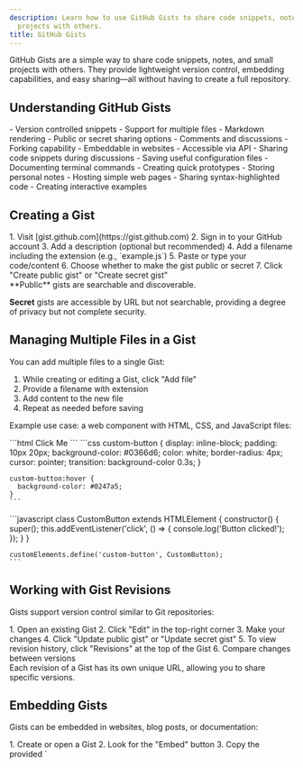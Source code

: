 ```yaml
---
description: Learn how to use GitHub Gists to share code snippets, notes, and small
  projects with others.
title: GitHub Gists
---
```



GitHub Gists are a simple way to share code snippets, notes, and small projects with others. They provide lightweight version control, embedding capabilities, and easy sharing—all without having to create a full repository.

## Understanding GitHub Gists

<Tabs>
  <TabItem label="Key Features">
    - Version controlled snippets
    - Support for multiple files
    - Markdown rendering
    - Public or secret sharing options
    - Comments and discussions
    - Forking capability
    - Embeddable in websites
    - Accessible via API
  </TabItem>
  <TabItem label="Use Cases">
    - Sharing code snippets during discussions
    - Saving useful configuration files
    - Documenting terminal commands
    - Creating quick prototypes
    - Storing personal notes
    - Hosting simple web pages
    - Sharing syntax-highlighted code
    - Creating interactive examples
  </TabItem>
</Tabs>

## Creating a Gist

<Steps>
  1. Visit [gist.github.com](https://gist.github.com)
  2. Sign in to your GitHub account
  3. Add a description (optional but recommended)
  4. Add a filename including the extension (e.g., `example.js`)
  5. Paste or type your code/content
  6. Choose whether to make the gist public or secret
  7. Click "Create public gist" or "Create secret gist"
</Steps>

<Aside type="note">
  **Public** gists are searchable and discoverable.
  
  **Secret** gists are accessible by URL but not searchable, providing a degree of privacy but not complete security.
</Aside>

## Managing Multiple Files in a Gist

You can add multiple files to a single Gist:

1. While creating or editing a Gist, click "Add file"
2. Provide a filename with extension
3. Add content to the new file
4. Repeat as needed before saving

Example use case: a web component with HTML, CSS, and JavaScript files:

<Tabs>
  <TabItem label="index.html">
    ```html
    <!DOCTYPE html>
    <html lang="en">
    <head>
      <meta charset="UTF-8">
      <meta name="viewport" content="width=device-width, initial-scale=1.0">
      <title>Custom Button Component</title>
      <link rel="stylesheet" href="styles.css">
    </head>
    <body>
      <custom-button>Click Me</custom-button>
      <script src="component.js"></script>
    </body>
    </html>
    ```
  </TabItem>
  <TabItem label="styles.css">
    ```css
    custom-button {
      display: inline-block;
      padding: 10px 20px;
      background-color: #0366d6;
      color: white;
      border-radius: 4px;
      cursor: pointer;
      transition: background-color 0.3s;
    }
    
    custom-button:hover {
      background-color: #0247a5;
    }
    ```
  </TabItem>
  <TabItem label="component.js">
    ```javascript
    class CustomButton extends HTMLElement {
      constructor() {
        super();
        this.addEventListener('click', () => {
          console.log('Button clicked!');
        });
      }
    }
    
    customElements.define('custom-button', CustomButton);
    ```
  </TabItem>
</Tabs>

## Working with Gist Revisions

Gists support version control similar to Git repositories:

<Steps>
  1. Open an existing Gist
  2. Click "Edit" in the top-right corner
  3. Make your changes
  4. Click "Update public gist" or "Update secret gist"
  5. To view revision history, click "Revisions" at the top of the Gist
  6. Compare changes between versions
</Steps>

<Aside type="tip">
  Each revision of a Gist has its own unique URL, allowing you to share specific versions.
</Aside>

## Embedding Gists

Gists can be embedded in websites, blog posts, or documentation:

<Steps>
  1. Create or open a Gist
  2. Look for the "Embed" button
  3. Copy the provided `<script>` tag
  4. Paste it into your HTML document
</Steps>

Example embed code:

```html
<script src="https://gist.github.com/username/gist_id.js"></script>
```

The embedded Gist will include proper syntax highlighting, line numbers, and even the Gist header with links back to the source.

## Gist Interactions

<Tabs>
  <TabItem label="Commenting">
    - Scroll to the bottom of any public Gist
    - Use the comment box to add comments
    - Markdown formatting is supported
    - Code blocks can be included in comments
    - Comments can be edited or deleted
  </TabItem>
  <TabItem label="Forking">
    - Click the "Fork" button at the top of any Gist
    - This creates a copy in your account
    - Make changes to your fork
    - Each fork tracks its parent
    - Forks can be used to suggest improvements
  </TabItem>
  <TabItem label="Starring">
    - Click the "Star" button to bookmark a Gist
    - Starred Gists appear in your "Starred" section
    - Stars also indicate popularity
    - You can use stars to find your frequently used Gists
  </TabItem>
</Tabs>

## Advanced Gist Features

### Accessing Gists via API

You can interact with Gists programmatically using the GitHub API:

```javascript
// Example: Creating a Gist via API
fetch('https://api.github.com/gists', {
  method: 'POST',
  headers: {
    'Authorization': 'token YOUR_GITHUB_TOKEN',
    'Content-Type': 'application/json',
  },
  body: JSON.stringify({
    description: 'Example Gist created via API',
    public: true,
    files: {
      'example.js': {
        content: 'console.log("Hello from GitHub API!");'
      }
    }
  })
})
.then(response => response.json())
.then(data => console.log(data.html_url));
```

### Using Gists with GitHub CLI

The GitHub CLI provides commands for working with Gists:

```bash
# Create a Gist
gh gist create file.txt

# Create a public Gist with description
gh gist create --public --desc "My useful snippet" file.txt

# Create a Gist from multiple files
gh gist create file1.js file2.css

# List your Gists
gh gist list

# View a specific Gist
gh gist view GIST_ID

# Clone a Gist locally
gh gist clone GIST_ID
```

<Aside type="caution">
  Be careful not to store sensitive information like passwords or API keys in public Gists. Even secret Gists are accessible to anyone with the URL.
</Aside>

## Additional Resources

<CardGrid>
  <LinkCard 
    title="GitHub Gists Documentation" 
    href="https://docs.github.com/en/github/writing-on-github/creating-gists"
    description="Official documentation on creating and working with Gists" 
  />
  <LinkCard 
    title="GitHub Gist API" 
    href="https://docs.github.com/en/rest/gists"
    description="API documentation for programmatic Gist management" 
  />
  <LinkCard 
    title="GitHub CLI Manual" 
    href="https://cli.github.com/manual/gh_gist"
    description="Documentation for Gist commands in the GitHub CLI" 
  />
</CardGrid>
